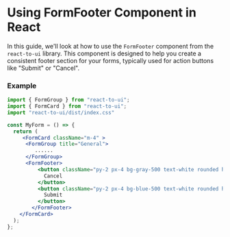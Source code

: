 
# Using FormFooter Component in React

In this guide, we'll look at how to use the `FormFooter` component from the `react-to-ui` library. This component is designed to help you create a consistent footer section for your forms, typically used for action buttons like "Submit" or "Cancel".

### Example

```jsx
import { FormGroup } from "react-to-ui";
import { FormCard } from "react-to-ui";
import "react-to-ui/dist/index.css"

const MyForm = () => {
  return (
     <FormCard className="m-4" >
      <FormGroup title="General">
         ......
      </FormGroup>
      <FormFooter>
          <button className="py-2 px-4 bg-gray-500 text-white rounded hover:bg-gray-600">
            Cancel
          </button>
          <button className="py-2 px-4 bg-blue-500 text-white rounded hover:bg-blue-600">
            Submit
          </button>
        </FormFooter>
    </FormCard>  
  );
};




